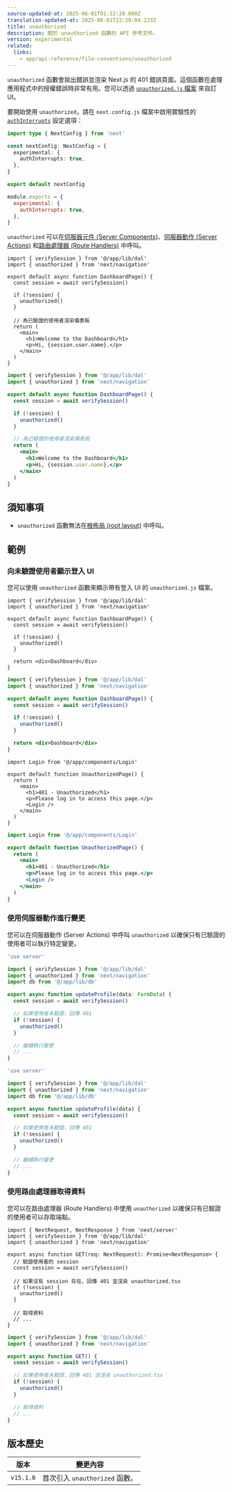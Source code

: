 ```yaml
---
source-updated-at: 2025-06-01T01:32:20.000Z
translation-updated-at: 2025-06-01T22:29:04.233Z
title: unauthorized
description: 關於 unauthorized 函數的 API 參考文件。
version: experimental
related:
  links:
    - app/api-reference/file-conventions/unauthorized
---
```


`unauthorized` 函數會拋出錯誤並渲染 Next.js 的 401 錯誤頁面。這個函數在處理應用程式中的授權錯誤時非常有用。您可以透過 [`unauthorized.js` 檔案](/docs/app/api-reference/file-conventions/unauthorized) 來自訂 UI。

要開始使用 `unauthorized`，請在 `next.config.js` 檔案中啟用實驗性的 [`authInterrupts`](/docs/app/api-reference/config/next-config-js/authInterrupts) 設定選項：

```ts filename="next.config.ts" switcher
import type { NextConfig } from 'next'

const nextConfig: NextConfig = {
  experimental: {
    authInterrupts: true,
  },
}

export default nextConfig
```

```js filename="next.config.js" switcher
module.exports = {
  experimental: {
    authInterrupts: true,
  },
}
```

`unauthorized` 可以在[伺服器元件 (Server Components)](/docs/app/getting-started/server-and-client-components)、[伺服器動作 (Server Actions)](/docs/app/building-your-application/data-fetching/server-actions-and-mutations) 和[路由處理器 (Route Handlers)](/docs/app/building-your-application/routing/route-handlers) 中呼叫。

```tsx filename="app/dashboard/page.tsx" switcher
import { verifySession } from '@/app/lib/dal'
import { unauthorized } from 'next/navigation'

export default async function DashboardPage() {
  const session = await verifySession()

  if (!session) {
    unauthorized()
  }

  // 為已驗證的使用者渲染儀表板
  return (
    <main>
      <h1>Welcome to the Dashboard</h1>
      <p>Hi, {session.user.name}.</p>
    </main>
  )
}
```

```jsx filename="app/dashboard/page.js" switcher
import { verifySession } from '@/app/lib/dal'
import { unauthorized } from 'next/navigation'

export default async function DashboardPage() {
  const session = await verifySession()

  if (!session) {
    unauthorized()
  }

  // 為已驗證的使用者渲染儀表板
  return (
    <main>
      <h1>Welcome to the Dashboard</h1>
      <p>Hi, {session.user.name}.</p>
    </main>
  )
}
```

## 須知事項

- `unauthorized` 函數無法在[根佈局 (root layout)](/docs/app/api-reference/file-conventions/layout#root-layout) 中呼叫。

## 範例

### 向未驗證使用者顯示登入 UI

您可以使用 `unauthorized` 函數來顯示帶有登入 UI 的 `unauthorized.js` 檔案。

```tsx filename="app/dashboard/page.tsx" switcher
import { verifySession } from '@/app/lib/dal'
import { unauthorized } from 'next/navigation'

export default async function DashboardPage() {
  const session = await verifySession()

  if (!session) {
    unauthorized()
  }

  return <div>Dashboard</div>
}
```

```jsx filename="app/dashboard/page.js" switcher
import { verifySession } from '@/app/lib/dal'
import { unauthorized } from 'next/navigation'

export default async function DashboardPage() {
  const session = await verifySession()

  if (!session) {
    unauthorized()
  }

  return <div>Dashboard</div>
}
```

```tsx filename="app/unauthorized.tsx" switcher
import Login from '@/app/components/Login'

export default function UnauthorizedPage() {
  return (
    <main>
      <h1>401 - Unauthorized</h1>
      <p>Please log in to access this page.</p>
      <Login />
    </main>
  )
}
```

```jsx filename="app/unauthorized.js" switcher
import Login from '@/app/components/Login'

export default function UnauthorizedPage() {
  return (
    <main>
      <h1>401 - Unauthorized</h1>
      <p>Please log in to access this page.</p>
      <Login />
    </main>
  )
}
```

### 使用伺服器動作進行變更

您可以在伺服器動作 (Server Actions) 中呼叫 `unauthorized` 以確保只有已驗證的使用者可以執行特定變更。

```ts filename="app/actions/update-profile.ts" switcher
'use server'

import { verifySession } from '@/app/lib/dal'
import { unauthorized } from 'next/navigation'
import db from '@/app/lib/db'

export async function updateProfile(data: FormData) {
  const session = await verifySession()

  // 如果使用者未驗證，回傳 401
  if (!session) {
    unauthorized()
  }

  // 繼續執行變更
  // ...
}
```

```js filename="app/actions/update-profile.js" switcher
'use server'

import { verifySession } from '@/app/lib/dal'
import { unauthorized } from 'next/navigation'
import db from '@/app/lib/db'

export async function updateProfile(data) {
  const session = await verifySession()

  // 如果使用者未驗證，回傳 401
  if (!session) {
    unauthorized()
  }

  // 繼續執行變更
  // ...
}
```

### 使用路由處理器取得資料

您可以在路由處理器 (Route Handlers) 中使用 `unauthorized` 以確保只有已驗證的使用者可以存取端點。

```tsx filename="app/api/profile/route.ts" switcher
import { NextRequest, NextResponse } from 'next/server'
import { verifySession } from '@/app/lib/dal'
import { unauthorized } from 'next/navigation'

export async function GET(req: NextRequest): Promise<NextResponse> {
  // 驗證使用者的 session
  const session = await verifySession()

  // 如果沒有 session 存在，回傳 401 並渲染 unauthorized.tsx
  if (!session) {
    unauthorized()
  }

  // 取得資料
  // ...
}
```

```jsx filename="app/api/profile/route.js" switcher
import { verifySession } from '@/app/lib/dal'
import { unauthorized } from 'next/navigation'

export async function GET() {
  const session = await verifySession()

  // 如果使用者未驗證，回傳 401 並渲染 unauthorized.tsx
  if (!session) {
    unauthorized()
  }

  // 取得資料
  // ...
}
```

## 版本歷史

| 版本       | 變更內容                     |
| ---------- | ---------------------------- |
| `v15.1.0` | 首次引入 `unauthorized` 函數。 |